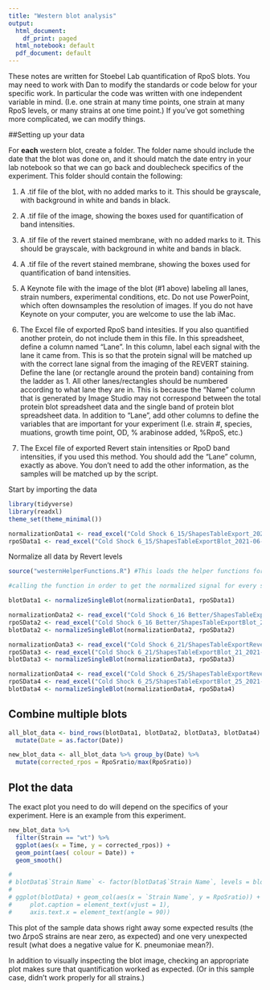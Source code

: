 ```yaml
---
title: "Western blot analysis"
output:
  html_document:
    df_print: paged
  html_notebook: default
  pdf_document: default
---
```

These notes are written for Stoebel Lab quantification of RpoS blots. You may need to work with Dan to modify the standards or code below for your specific work. In particular the code was written with one independent variable in mind. (I.e. one strain at many time points, one strain at many RpoS levels, or many strains at one time point.) If you've got something more complicated, we can modify things.

##Setting up your data

For **each** western blot, create a folder. The folder name should include the date that the blot was done on, and it should match the date entry in your lab notebook so that we can go back and doublecheck specifics of the experiment. This folder should contain the following: 

1. A .tif file of the blot, with no added marks to it. This should be grayscale, with background in white and bands in black.

2. A .tif file of the image, showing the boxes used for quantification of band intensities.

3. A .tif file of the revert stained membrane, with no added marks to it. This should be grayscale, with background in white and bands in black.

4. A .tif file of the revert stained membrane, showing the boxes used for quantification of band intensities.

5. A Keynote file with the image of the blot (#1 above) labeling all lanes, strain numbers, experimental conditions, etc. Do not use PowerPoint, which often downsamples the resolution of images. If you do not have Keynote on your computer, you are welcome to use the lab iMac.

6. The Excel file of exported RpoS band intesities. If you also quantified another protein, do not include them in this file. In this spreadsheet, define a column named "Lane". In this column, label each signal with the lane it came from. This is so that the protein signal will be matched up with the correct lane signal from the imaging of the REVERT staining. Define the lane (or rectangle around the protein band) containing from the ladder as 1. All other lanes/rectangles should be numbered according to what lane they are in. This is because the "Name" column that is generated by Image Studio may not correspond between the total protein blot spreadsheet data and the single band of protein blot spreadsheet data. In addition to "Lane", add other columns to define the variables that are important for your experiment (I.e. strain #, species, muations, growth time point, OD, % arabinose added, %RpoS, etc.)

7. The Excel file of exported Revert stain intensities or RpoD band intensities, if you used this method. You should add the "Lane" column, exactly as above. You don't need to add the other information, as the samples will be matched up by the script. 

Start by importing the data
```r
library(tidyverse)
library(readxl)
theme_set(theme_minimal())

normalizationData1 <- read_excel("Cold Shock 6_15/ShapesTableExport_2021-06-17.xls")
rpoSData1 <- read_excel("Cold Shock 6_15/ShapesTableExportBlot_2021-06-17.xls")

```

Normalize all data by Revert levels

```r
source("westernHelperFunctions.R") #This loads the helper functions for normalization, etc.

#calling the function in order to get the normalized signal for every set of Western blots

blotData1 <- normalizeSingleBlot(normalizationData1, rpoSData1)
```

```r
normalizationData2 <- read_excel("Cold Shock 6_16 Better/ShapesTableExportRevert_2021-06-29.xls")
rpoSData2 <- read_excel("Cold Shock 6_16 Better/ShapesTableExportBlot_2021-06-29.xls")
blotData2 <- normalizeSingleBlot(normalizationData2, rpoSData2)
```

```r
normalizationData3 <- read_excel("Cold Shock 6_21/ShapesTableExportRevert_2021-06-30.xls")
rpoSData3 <- read_excel("Cold Shock 6_21/ShapesTableExportBlot_21_2021-06-30.xls")
blotData3 <- normalizeSingleBlot(normalizationData3, rpoSData3)
```

```r
normalizationData4 <- read_excel("Cold Shock 6_25/ShapesTableExportRevert_2021-06-30.xls")
rpoSData4 <- read_excel("Cold Shock 6_25/ShapesTableExportBlot_25_2021-06-30.xls")
blotData4 <- normalizeSingleBlot(normalizationData4, rpoSData4)
```

## Combine multiple blots
```r

all_blot_data <- bind_rows(blotData1, blotData2, blotData3, blotData4) %>% 
  mutate(Date = as.factor(Date))

new_blot_data <- all_blot_data %>% group_by(Date) %>%
  mutate(corrected_rpos = RpoSratio/max(RpoSratio))


```

## Plot the data

The exact plot you need to do will depend on the specifics of your experiment. Here is an example from this experiment.

```r
new_blot_data %>% 
  filter(Strain == "wt") %>% 
  ggplot(aes(x = Time, y = corrected_rpos)) +
  geom_point(aes( colour = Date)) +
  geom_smooth()
```




```r
# 
# blotData$`Strain Name` <- factor(blotData$`Strain Name`, levels = blotData$`Strain Name`) #Makes strain name a factor, with the levels in the order given in the origional file, which was useful for this experiment.
# 
# ggplot(blotData) + geom_col(aes(x = `Strain Name`, y = RpoSratio)) + theme(plot.subtitle = element_text(vjust = 1), 
#     plot.caption = element_text(vjust = 1), 
#     axis.text.x = element_text(angle = 90))
```
This plot of the sample data shows right away some expected results (the two ∆rpoS strains are near zero, as expected) and one very unexpected result (what does a negative value for K. pneumoniae mean?). 

In addition to visually inspecting the blot image, checking an appropriate plot makes sure that quantification worked as expected. (Or in this sample case, didn't work properly for all strains.) 

